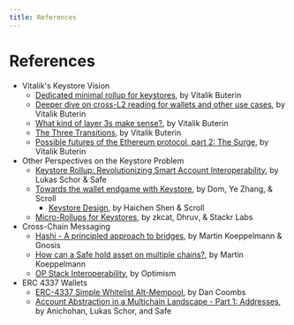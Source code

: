 ```yaml
---
title: References
---
```


# References

* Vitalik's Keystore Vision
  * [Dedicated minimal rollup for keystores](https://notes.ethereum.org/@vbuterin/minimal_keystore_rollup), by Vitalik Buterin
  * [Deeper dive on cross-L2 reading for wallets and other use cases](https://vitalik.eth.limo/general/2023/06/20/deeperdive.html), by Vitalik Buterin
  * [What kind of layer 3s make sense?](https://vitalik.eth.limo/general/2022/09/17/layer_3.html), by Vitalik Buterin
  * [The Three Transitions](https://vitalik.eth.limo/general/2023/06/09/three_transitions.html), by Vitalik Buterin
  * [Possible futures of the Ethereum protocol, part 2: The Surge](https://vitalik.eth.limo/general/2024/10/17/futures2.html), by Vitalik Buterin
* Other Perspectives on the Keystore Problem
  * [Keystore Rollup: Revolutionizing Smart Account Interoperability](https://safe.global/blog/keystore-rollup-smart-account-interoperability), by Lukas Schor & Safe
  * [Towards the wallet endgame with Keystore](https://scroll.io/blog/towards-the-wallet-endgame-with-keystore), by Dom, Ye Zhang, & Scroll
    * [Keystore Design](https://hackmd.io/@haichen/keystore), by Haichen Shen & Scroll
  * [Micro-Rollups for Keystores](https://mirror.xyz/stackrlabs.eth/4kLzcBdvWnvECxOnaGQ8prAqUZEzj4BoDoXqSSXiV6w), by zkcat, Dhruv, & Stackr Labs
* Cross-Chain Messaging
  * [Hashi - A principled approach to bridges](https://ethresear.ch/t/hashi-a-principled-approach-to-bridges/14725), by Martin Koeppelmann & Gnosis
  * [How can a Safe hold asset on multiple chains?](https://forum.safe.global/t/how-can-a-safe-hold-asset-on-multiple-chains/2242), by Martin Koeppelmann
  * [OP Stack Interoperability](https://specs.optimism.io/interop/overview.html), by Optimism
* ERC 4337 Wallets
  * [ERC-4337 Simple Whitelist Alt-Mempool](https://hackmd.io/@dancoombs/BJYRz3h8n), by Dan Coombs
  * [Account Abstraction in a Multichain Landscape - Part 1: Addresses](https://safe.mirror.xyz/4GcGAOFno-suTCjBewiYH4k4yXPDdIukC5woO5Bjc4w), by Anichohan, Lukas Schor, and Safe
